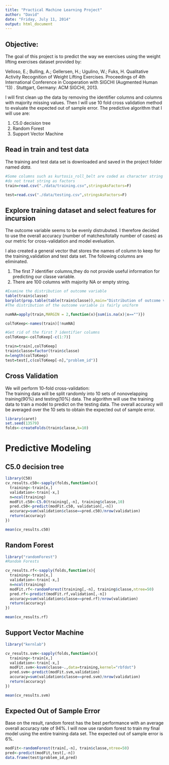 ```yaml
---
title: "Practical Machine Learning Project"
author: "David"
date: "Friday, July 11, 2014"
output: html_document
---
```


Objective:
---------------
The goal of this project is to predict the way we exercises using the weight lifting exercises dataset provided by:     

Velloso, E.; Bulling, A.; Gellersen, H.; Ugulino, W.; Fuks, H. Qualitative Activity Recognition of Weight Lifting Exercises. Proceedings of 4th International Conference in Cooperation with SIGCHI (Augmented Human '13) . Stuttgart, Germany: ACM SIGCHI, 2013.      

I will first clean up the data by removing the identifier columns and columns with majority missing values. Then I will use 10 fold cross validation method to evaluate the expected out of sample error. The predictive algorithm that I will use are:     

1. C5.0 decision tree      
2. Random Forest        
3. Support Vector Machine
 

Read in train and test data
---------------------------------------------
The training and test data set is downloaded and saved in the project folder named *data*.     

```r
#Some columns such as kurtosis_roll_belt are coded as character string
#do not treat string as factors
train=read.csv("./data/training.csv",stringsAsFactors=F)

test=read.csv("./data/testing.csv",stringsAsFactors=F)
```

Explore training dataset and select features for incursion
----------------------------------------------------------
The outcome variable seems to be evenly distrubuted. I therefore decided to use the overall accuracy (number of matches/totally number of cases) as our metric for cross-validation and model eveluation.     

I also created a general vector that stores the names of column to keep for the training,validation and test data set. The following columns are eliminated.            

1. The first 7 identifier columns,they do not provide useful information for predicting our classe variable.      
2. There are 100 columns with majority NA or empty string.
 
```r
#Examine the distribution of outcome variable
table(train$classe)
barplot(prop.table(table(train$classe)),main="Distribution of outcome variable")
#The distribution of the outcome variable is fairly uniform

numNA=apply(train,MARGIN = 2,function(x){sum(is.na(x)|x=="")})

colToKeep<-names(train)[!numNA]

#Get rid of the first 7 identifier columns
colToKeep<-colToKeep[-c(1:7)]

train=train[,colToKeep]
train$classe=factor(train$classe)
n=length(colToKeep)
test=test[,c(colToKeep[-n],"problem_id")]
```


Cross Validation
---------------------------
We will perform 10-fold cross-validation:      
The training data will be split randomly into 10 sets of nonovelapping training(90%) and testing(10%) data. The algorithm will use the training data to train a model to predict on the testing data. The overall accuracy will be averaged over the 10 sets to obtain the expected out of sample error.              

```r
library(caret)
set.seed(13579)
folds<-createFolds(train$classe,k=10)

```

Predictive Modeling
===========================

C5.0 decision tree
------------------------------
```r
library(C50)
cv_results.c50<-sapply(folds,function(x){
  training<-train[x,]
  validation<-train[-x,]
  n=ncol(training)
  modFit.c50<-C5.0(training[,-n], training$classe,10)
  pred.c50<-predict(modFit.c50, validation[,-n])
  accuracy=sum(validation$classe==pred.c50)/nrow(validation)
  return(accuracy)
})

mean(cv_results.c50)

```

Random Forest
---------------
```r
library("randomForest")
#Random Forests

cv_results.rf<-sapply(folds,function(x){
  training<-train[x,]
  validation<-train[-x,]
  n=ncol(training)
  modFit.rf<-randomForest(training[,-n], training$classe,ntree=50)
  pred.rf<-predict(modFit.rf,validation[,-n])
  accuracy=sum(validation$classe==pred.rf)/nrow(validation)
  return(accuracy)
})

mean(cv_results.rf)

```

Support Vector Machine
----------------------
```r
library("kernlab")

cv_results.svm<-sapply(folds,function(x){
  training<-train[x,]
  validation<-train[-x,]  
  modFit.svm<-ksvm(classe~.,data=training,kernel="rbfdot")
  pred.svm<-predict(modFit.svm,validation)
  accuracy=sum(validation$classe==pred.svm)/nrow(validation)
  return(accuracy)
})

mean(cv_results.svm)

```

Expected Out of Sample Error
------------------------------
Base on the result, random forest has the best performance with an average overall accuracy rate of 94%. I will now use random forest to train my final model using the entire training data set. The expected out of sample error is 6%.     

```r

modFit<-randomForest(train[,-n], train$classe,ntree=50)
pred<-predict(modFit,test[,-n])
data.frame(test$problem_id,pred)
```


